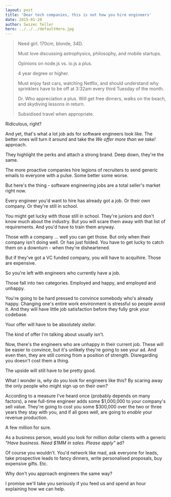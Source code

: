```yaml
---
layout: post
title: 'Dear tech companies, this is not how you hire engineers'
date: 2015-01-20
author: Swizec Teller
hero: ../../../defaultHero.jpg
---
```

> Need girl. 170cm, blonde, 34D.
>
>
>
> Must love discussing astrophysics, philosophy, and mobile startups.
>
>
>
> Opinions on node.js vs. io.js a plus.
>
>
>
> 4 year degree or higher.
>
>
>
> Must enjoy fast cars, watching Netflix, and should understand why sprinklers have to be off at 3:32am every third Tuesday of the month.
>
>
>
> Dr. Who appreciation a plus. Will get free dinners, walks on the beach, and skydiving lessons in return.
>
>
>
> Subsidised travel when appropriate.

Ridiculous, right?



And yet, that's what a lot job ads for software engineers look like. The better ones will turn it around and take the _We offer more than we take!_ approach.



They highlight the perks and attach a strong brand. Deep down, they're the same.



The more proactive companies hire legions of recruiters to send generic emails to everyone with a pulse. Some better some worse.



But here's the thing - software engineering jobs are a total seller's market right now.



Every engineer you'd want to hire has already got a job. Or their own company. Or they're still in school.



You might get lucky with those still in school. They're juniors and don't know much about the industry. But you will scare them away with that list of requirements. And you'd have to train them anyway.



Those with a company ... well you can get those. But only when their company isn't doing well. Or has just folded. You have to get lucky to catch them on a downturn - when they're disheartened.



But if they've got a VC funded company, you will have to acquihire. Those are expensive.



So you're left with engineers who currently have a job.



Those fall into two categories. Employed and happy, and employed and unhappy.



You're going to be hard pressed to convince somebody who's already happy. Changing one's entire work environment is stressful so people avoid it. And they will have little job satisfaction before they fully grok your codebase.



Your offer will have to be absolutely _stellar_.



The kind of offer I'm talking about usually isn't.



Now, there's the engineers who are unhappy in their current job. These will be easier to convince, but it's unlikely they're going to see your ad. And even then, they are still coming from a position of strength. Disregarding you doesn't cost them a thing.



The upside will still have to be pretty good.



What I wonder is, _why_ do you look for engineers like this? By scaring away the only people who might sign up on their own?



According to a measure I've heard once (probably depends on many factors), a new full-time engineer adds some $1,000,000 to your company's sell value. They're going to cost you some $300,000 over the two or three years they stay with you, and if all goes well, are going to _enable_ your revenue production.



A few million for sure.



As a business person, would you look for million dollar clients with a generic _"Have business. Need $1MM in sales. Please apply"_ ad?



Of course you wouldn't. You'd network like mad, ask everyone for leads, take prospective leads to fancy dinners, write personalised proposals, buy expensive gifts. Etc.



Why don't you approach engineers the same way?



I promise we'll take you seriously if you feed us and spend an hour explaining how we can help.